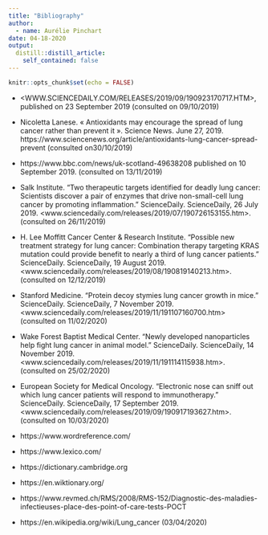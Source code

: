 ```yaml
---
title: "Bibliography"
author:
  - name: Aurélie Pinchart
date: 04-18-2020
output:
  distill::distill_article:
    self_contained: false
---
```


```r
knitr::opts_chunk$set(echo = FALSE)
```

* <WWW.SCIENCEDAILY.COM/RELEASES/2019/09/190923170717.HTM>, published on 23 September 2019 (consulted on 09/10/2019)

* Nicoletta Lanese. « Antioxidants may encourage the spread of lung cancer rather than prevent it ». Science News. June 27, 2019. https://www.sciencenews.org/article/antioxidants-lung-cancer-spread-prevent (consulted on30/10/2019)

* https://www.bbc.com/news/uk-scotland-49638208 published on 10 September 2019. (consulted on 13/11/2019)

* Salk Institute. “Two therapeutic targets identified for deadly lung cancer: Scientists discover a pair of enzymes that drive non-small-cell lung cancer by promoting inflammation.” ScienceDaily. ScienceDaily, 26 July 2019. <www.sciencedaily.com/releases/2019/07/190726153155.htm>. (consulted on 26/11/2019)

* H. Lee Moffitt Cancer Center & Research Institute. “Possible new treatment strategy for lung cancer: Combination therapy targeting KRAS mutation could provide benefit to nearly a third of lung cancer patients.” ScienceDaily. ScienceDaily, 19 August 2019. <www.sciencedaily.com/releases/2019/08/190819140213.htm>.  (consulted on 12/12/2019)

* Stanford Medicine. “Protein decoy stymies lung cancer growth in mice.” ScienceDaily. ScienceDaily, 7 November 2019. <www.sciencedaily.com/releases/2019/11/191107160700.htm>  (consulted on 11/02/2020)

* Wake Forest Baptist Medical Center. “Newly developed nanoparticles help fight lung cancer in animal model.” ScienceDaily. ScienceDaily, 14 November 2019. <www.sciencedaily.com/releases/2019/11/191114115938.htm>. (consulted on 25/02/2020)

* European Society for Medical Oncology. “Electronic nose can sniff out which lung cancer patients will respond to immunotherapy.” ScienceDaily. ScienceDaily, 17 September 2019. <www.sciencedaily.com/releases/2019/09/190917193627.htm>.  (consulted on 10/03/2020)

* https://www.wordreference.com/

* https://www.lexico.com/ 

* https://dictionary.cambridge.org

* https://en.wiktionary.org/

* https://www.revmed.ch/RMS/2008/RMS-152/Diagnostic-des-maladies-infectieuses-place-des-point-of-care-tests-POCT

* https://en.wikipedia.org/wiki/Lung_cancer (03/04/2020)



